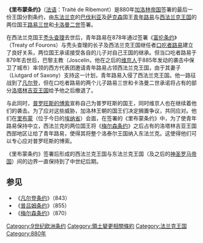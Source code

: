 {{Unreferenced|time=2020-07-24T16:28:10+00:00}}
{{Infobox historical event
| Event_Name = 里布蒙条约
| Image_Name = Vertrag von Verdun und Ribemont.svg|
| Image_Caption = 《里布蒙条约》签署后的法兰克王国
{{plainlist|style=padding-left: 0.6em; text-align: left;|
{{legend|#FEC3C4|[[意大利王国_(中世纪)|意大利王国]]}}
{{legend|#BCEAFE|[[东法兰克王国|东法兰克王国]]}}
{{legend|#B5B4B9|[[西法兰克王国|西法兰克王国]]}}
{{legend|#7BB78C|[[上勃艮第王国|上勃艮第王国]]}}
{{legend|#C6ECAA|[[下勃艮第王国|下勃艮第王国]]}}
}}
| Participants = [[青年路易|青年路易]]<br>[[路易三世_(西法兰克)|路易三世]]<br>[[卡洛曼二世_(西法兰克)|卡洛曼二世]]
| Location = [[里布蒙|里布蒙]]
| Date = 880年
| Result = [[东法兰克王国|东法兰克王国]]吞并[[洛塔林吉亚王国|洛塔林吉亚王国]]
}}
'''《里布蒙条约》'''（[[法语|法语]]：Traité de Ribemont）是880年[[加洛林帝国|加洛林帝国]]签署的最后一份王国分割条约，由[[东法兰克|东法兰克]]的[[巴伐利亚|巴伐利亚]]及[[萨克森|萨克森]]国王[[青年路易|青年路易]]与[[西法兰克王国|西法兰克王国]]的两位国王[[路易三世_(西法兰克)|路易三世]]和[[卡洛曼二世_(西法兰克)|卡洛曼二世]]签署。

在西法兰克国王[[秃头查理|秃头查理]]去世后，青年路易在878年通过签署《[[富伦条约|富伦条约]]》（Treaty of Fourons）与秃头查理的长子及西法兰克王国继任者[[路易二世_(西法兰克)|口吃者路易]]建立了良好关系，两位国王承诺接受各自的儿子对自己王国的继承。但当口吃者路易于879年去世后，巴黎主教{{link-en|乔治林|Joscelin (bishop of Paris)}}（Joscelin，他在之后的[[维京人|维京人]]于885年发动的袭击中保卫了城市）率领的西方代表团邀请青年路易占领西法兰克王国，由于其妻子{{link-en|萨克森的柳特加尔德 (885年去世)|Liutgard of Saxony (died 885)|萨克森的柳特加尔德}}（Liutgard of Saxony）支持这一计划，青年路易入侵了西法兰克王国。他一路征战到了[[凡尔登|凡尔登]]，但在口吃者路易的两个儿子路易三世和卡洛曼二世承诺将占有的部分[[洛塔林吉亚|洛塔林吉亚王国]]给予他之后撤退了。

与此同时，[[普罗旺斯的博索|普罗旺斯的博索]]宣称自己为普罗旺斯的国王，同时维京人也在继续着他们的袭击。为了应对这些威胁，加洛林王朝的国王们决定搁置争议，共同应对。他们在[[里布蒙|里布蒙]]（位于今日的[[埃纳省|埃纳省]]）会面，在签署的《里布蒙条约》中，为了使青年路易保持中立，西法兰克的两位国王将《[[梅尔森条约|梅尔森条约]]》之后占有的洛塔林吉亚王国西部地区让给了青年路易，使得其将整个洛泰尔王国纳入东法兰克。这使得他们可以专心应对普罗旺斯的博索。

《里布蒙条约》签署后形成的西法兰克王国与东法兰克王国（及之后的[[神圣罗马帝国|神圣罗马帝国]]）间的边界一直保持到了中世纪后期。

== 参见 ==
*《[[凡尔登条约|凡尔登条约]]》（843）
*《[[普吕姆条约|普吕姆条约]]》（855）
*《[[梅尔森条约|梅尔森条约]]》（870）

{{加洛林帝国的划分}}

[[Category:9世纪欧洲条约|Category:9世纪欧洲条约]]
[[Category:領土變更相關條約|Category:領土變更相關條約]]
[[Category:法兰克王国|Category:法兰克王国]]
[[Category:880年|Category:880年]]